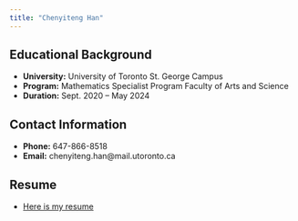```yaml
---
title: "Chenyiteng Han"
---
```


## Educational Background

-   **University:** University of Toronto St. George Campus
-   **Program:** Mathematics Specialist Program Faculty of Arts and Science
-   **Duration:** Sept. 2020 – May 2024

## Contact Information

-   **Phone:** 647-866-8518
-   **Email:** chenyiteng.han\@mail.utoronto.ca

## Resume

-   [Here is my resume](cv/CV-Han-Chenyiteng.pdf)
